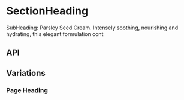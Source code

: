 
<Meta title="Components/SectionHeading" component={SectionHeading} />

# SectionHeading

<Preview>
  <Story name="Base component">
    <div style={{ border: '1px solid #333', margin: '20px'}}>
      <SectionHeading
        eyebrow={knobs.text(
          'eyebrow',
          'Eyebrow: Offers fortification of the highest order against free radicals.',
          'Copy',
        )}
        heading={knobs.text(
          'heading',
          'Heading: Fortification of the highest order. Parsley Seed Anti-Oxidant Facial Hydrating Cream.',
          'Copy',
        )}
        isFlush={knobs.boolean('isFlush', false, 'Presentation')}
        id="Anti-Oxidant"
        isPageHeading={knobs.boolean('isPageHeading', false, 'Presentation')}
        subHeading={knobs.text(
          'subHeading',
          'SubHeading: Parsley Seed Cream. Intensely soothing, nourishing and hydrating, this elegant formulation contains a potent blend of botanicals that offer fortification of the highest order against free radicals.',
          'Copy',
        )}
        theme={knobs.select('theme', ['dark', 'light'], 'dark', 'Presentation')}
        titleFont={knobs.select('titleFont', ['Suisse', 'Zapf'], 'Zapf', 'Presentation')}
        paddingBottom={knobs.select('paddingBottom', ['none', 'small', 'medium', 'large'], 'none', 'Presentation')}
      />
    </div>
    <p>SubHeading: Parsley Seed Cream. Intensely soothing, nourishing and hydrating, this elegant formulation cont</p>
  </Story>
</Preview>

## API

<Props of={SectionHeading} />

## Variations

### Page Heading

<Preview>
  <Story name="Page Heading">
    <SectionHeading
      heading="Page Heading: Fortification of the highest order. Parsley Seed Anti-Oxidant Facial Hydrating Cream."
      isPageHeading={true}
    />
  </Story>
</Preview>
